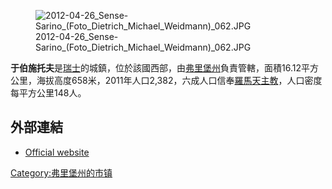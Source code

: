 [[Image:2012-04-26_Sense-Sarino_(Foto_Dietrich_Michael_Weidmann)_062.JPG|right]]

'''于伯施托夫'''是[[瑞士|瑞士]]的城鎮，位於該國西部，由[[弗里堡州|弗里堡州]]負責管轄，面積16.12平方公里，海拔高度658米，2011年人口2,382，六成人口信奉[[羅馬天主教|羅馬天主教]]，人口密度每平方公里148人。

==外部連結==
* [http://www.ueberstorf.ch Official website]{{Wayback|url=http://www.ueberstorf.ch/ |date=20061230233435 }} {{de icon}}

{{Switzerland-geo-stub}}
[[Category:弗里堡州的市镇|Category:弗里堡州的市镇]]